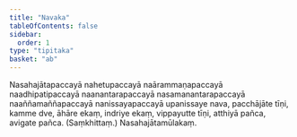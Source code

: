 ```yaml
---
title: "Navaka"
tableOfContents: false
sidebar:
  order: 1
type: "tipitaka"
basket: "ab"
---
```



<DynamicBreadcrumb />

<Paragraph number="1720">
Nasahajātapaccayā nahetupaccayā naārammaṇapaccayā naadhipatipaccayā naanantarapaccayā nasamanantarapaccayā naaññamaññapaccayā nanissayapaccayā upanissaye nava, pacchājāte tīṇi, kamme dve, āhāre ekaṃ, indriye ekaṃ, vippayutte tīṇi, atthiyā pañca, avigate pañca. (Saṃkhittaṃ.)

</Paragraph>

<Paragraph number="1721" type="center">
Nasahajātamūlakaṃ.
</Paragraph>